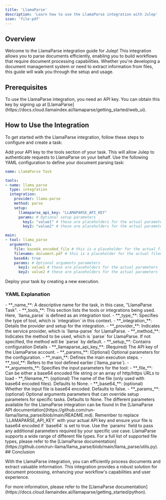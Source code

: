 ```yaml
---
title: 'LlamaParse'
description: 'Learn how to use the LlamaParse integration with Julep'
icon: 'file-pdf'
---
```


## Overview

Welcome to the LlamaParse integration guide for Julep! This integration allows you to parse documents efficiently, enabling you to build workflows that require document processing capabilities. Whether you're developing a document management system or need to extract information from files, this guide will walk you through the setup and usage.

## Prerequisites

<Info type="info" title="API Key Required">
  To use the LlamaParse integration, you need an API key. You can obtain this key by signing up at [LlamaParse](https://docs.cloud.llamaindex.ai/llamaparse/getting_started/web_ui).
</Info>

## How to Use the Integration

To get started with the LlamaParse integration, follow these steps to configure and create a task:

<Steps>
  <Step title="Configure Your API Key">
    Add your API key to the tools section of your task. This will allow Julep to authenticate requests to LlamaParse on your behalf.
  </Step>
  <Step title="Create Task Definition">
    Use the following YAML configuration to define your document parsing task:

```yaml LlamaParse Example
name: LlamaParse Task

tools:
- name: llama_parse
  type: integration
  integration:
    provider: llama-parse
    method: parse
    setup:
      llamaparse_api_key: "LLAMAPARSE_API_KEY"
      params: # Optional setup parameters
        key1: "value1" # these are placeholders for the actual parameters
        key2: "value2" # these are placeholders for the actual parameters

main:
- tool: llama_parse
  arguments:
    file: base64_encoded_file # this is a placeholder for the actual file
    filename: document.pdf # this is a placeholder for the actual filename
    base64: true
    params: # Optional arguments parameters
      key1: value1 # these are placeholders for the actual parameters
      key2: value2 # these are placeholders for the actual parameters
```
  </Step>
  <Step title="Run Task">
    Deploy your task by creating a new execution.
  </Step>
</Steps>

### YAML Explanation

<AccordionGroup>
  <Accordion title="Basic Configuration">
    - **_name_**: A descriptive name for the task, in this case, "LlamaParse Task".
    - **_tools_**: This section lists the tools or integrations being used. Here, `llama_parse` is defined as an integration tool.
  </Accordion>

  <Accordion title="Tool Configuration">
    - **_type_**: Specifies the type of tool, which is `integration` in this context.
    - **_integration_**: Details the provider and setup for the integration.
      - **_provider_**: Indicates the service provider, which is `llama-parse` for LlamaParse.
      - **_method_**: Indicates the method to be used, which is `parse` for LlamaParse. If not specified, the method will be `parse` by default.
      - **_setup_**: Contains configuration Details
          - **_llamaparse_api_key_**: (Required) The API key of the LlamaParse account.
          - **_params_**: (Optional) Optional parameters for the configuration.
  </Accordion>

  <Accordion title="Execution Configuration">
    - **_main_**: Defines the main execution steps.
      - **_tool_**: Refers to the tool defined earlier (`llama_parse`).
      - **_arguments_**: Specifies the input parameters for the tool:
        - **_file_**: Can be either a base64 encoded file string or an array of http/https URLs to load
        - **_filename_**: (optional) The name of the file (only used with base64 encoded files). Defaults to None.
        - **_base64_**: (optional) Whether the input file is base64 encoded. Defaults to false.
        - **_params_**: (optional) Optional arguments parameters that can override setup parameters for specific tasks. Defaults to None.
  </Accordion>
</AccordionGroup>

<Callout type="info" title="Additional Parameters">
  The different parameters available for the LlamaParse integration can be found in the [LlamaParse API documentation](https://github.com/run-llama/llama_parse/blob/main/README.md).
</Callout>

<Note>
  Remember to replace `LLAMAPARSE_API_KEY` with your actual API key and ensure your file is base64 encoded if `base64` is set to true. Use the `params` field to pass any additional parameters required by your specific use case.
</Note>
<Note>
  LlamaParse supports a wide range of different file types. For a full list of supported file types, please refer to the [LlamaParse documentation](https://github.com/run-llama/llama_parse/blob/main/llama_parse/utils.py).
</Note>
## Conclusion

With the LlamaParse integration, you can efficiently process documents and extract valuable information. 
This integration provides a robust solution for document processing, enhancing your workflow's capabilities and user experience.

<Tip>
  For more information, please refer to the [LlamaParse documentation](https://docs.cloud.llamaindex.ai/llamaparse/getting_started/python).
</Tip> 